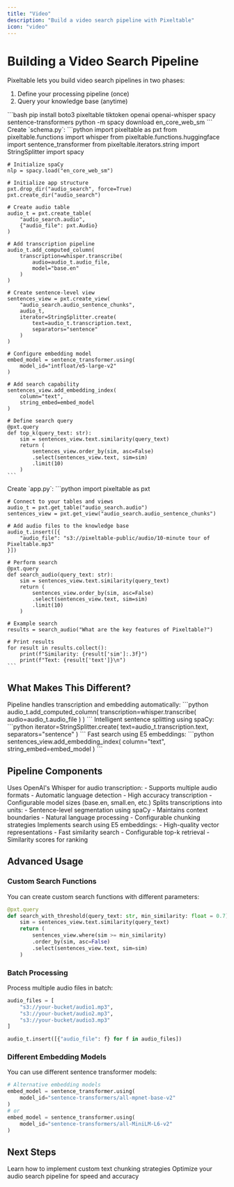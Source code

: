 ```yaml
---
title: "Video"
description: "Build a video search pipeline with Pixeltable"
icon: "video"
---
```


# Building a Video Search Pipeline

Pixeltable lets you build video search pipelines in two phases:
1. Define your processing pipeline (once)
2. Query your knowledge base (anytime)

<Steps>
  <Step title="Install Dependencies">
    ```bash
    pip install boto3 pixeltable tiktoken openai openai-whisper spacy sentence-transformers
    python -m spacy download en_core_web_sm
    ```
  </Step>

  <Step title="Define Your Pipeline" icon="diagram-project">
    Create `schema.py`:
    ```python
    import pixeltable as pxt
    from pixeltable.functions import whisper
    from pixeltable.functions.huggingface import sentence_transformer
    from pixeltable.iterators.string import StringSplitter
    import spacy

    # Initialize spaCy
    nlp = spacy.load("en_core_web_sm")

    # Initialize app structure
    pxt.drop_dir("audio_search", force=True)
    pxt.create_dir("audio_search")

    # Create audio table
    audio_t = pxt.create_table(
        "audio_search.audio", 
        {"audio_file": pxt.Audio}
    )

    # Add transcription pipeline
    audio_t.add_computed_column(
        transcription=whisper.transcribe(
            audio=audio_t.audio_file, 
            model="base.en"
        )
    )

    # Create sentence-level view
    sentences_view = pxt.create_view(
        "audio_search.audio_sentence_chunks",
        audio_t,
        iterator=StringSplitter.create(
            text=audio_t.transcription.text, 
            separators="sentence"
        )
    )

    # Configure embedding model
    embed_model = sentence_transformer.using(
        model_id="intfloat/e5-large-v2"
    )

    # Add search capability
    sentences_view.add_embedding_index(
        column="text", 
        string_embed=embed_model
    )

    # Define search query
    @pxt.query
    def top_k(query_text: str):
        sim = sentences_view.text.similarity(query_text)
        return (
            sentences_view.order_by(sim, asc=False)
            .select(sentences_view.text, sim=sim)
            .limit(10)
        )
    ```
  </Step>

  <Step title="Use Your Pipeline" icon="play">
    Create `app.py`:
    ```python
    import pixeltable as pxt
    
    # Connect to your tables and views
    audio_t = pxt.get_table("audio_search.audio")
    sentences_view = pxt.get_view("audio_search.audio_sentence_chunks")

    # Add audio files to the knowledge base
    audio_t.insert([{
        "audio_file": "s3://pixeltable-public/audio/10-minute tour of Pixeltable.mp3"
    }])

    # Perform search
    @pxt.query
    def search_audio(query_text: str):
        sim = sentences_view.text.similarity(query_text)
        return (
            sentences_view.order_by(sim, asc=False)
            .select(sentences_view.text, sim=sim)
            .limit(10)
        )

    # Example search
    results = search_audio("What are the key features of Pixeltable?")
    
    # Print results
    for result in results.collect():
        print(f"Similarity: {result['sim']:.3f}")
        print(f"Text: {result['text']}\n")
    ```
  </Step>
</Steps>

## What Makes This Different?

<CardGroup cols={1}>
  <Card title="Automatic Processing" icon="gears">
    Pipeline handles transcription and embedding automatically:
    ```python
    audio_t.add_computed_column(
        transcription=whisper.transcribe(
            audio=audio_t.audio_file
        )
    )
    ```
  </Card>

  <Card title="Smart Chunking" icon="scissors">
    Intelligent sentence splitting using spaCy:
    ```python
    iterator=StringSplitter.create(
        text=audio_t.transcription.text,
        separators="sentence"
    )
    ```
  </Card>

  <Card title="Vector Search" icon="magnifying-glass">
    Fast search using E5 embeddings:
    ```python
    sentences_view.add_embedding_index(
        column="text",
        string_embed=embed_model
    )
    ```
  </Card>
</CardGroup>

## Pipeline Components

<AccordionGroup>
  <Accordion title="Audio Transcription" icon="waveform">
    Uses OpenAI's Whisper for audio transcription:
    - Supports multiple audio formats
    - Automatic language detection
    - High accuracy transcription
    - Configurable model sizes (base.en, small.en, etc.)
  </Accordion>

  <Accordion title="Text Processing" icon="text-size">
    Splits transcriptions into units:
    - Sentence-level segmentation using spaCy
    - Maintains context boundaries
    - Natural language processing
    - Configurable chunking strategies
  </Accordion>

  <Accordion title="Vector Search" icon="database">
    Implements search using E5 embeddings:
    - High-quality vector representations
    - Fast similarity search
    - Configurable top-k retrieval
    - Similarity scores for ranking
  </Accordion>
</AccordionGroup>

## Advanced Usage

### Custom Search Functions

You can create custom search functions with different parameters:

```python
@pxt.query
def search_with_threshold(query_text: str, min_similarity: float = 0.7):
    sim = sentences_view.text.similarity(query_text)
    return (
        sentences_view.where(sim >= min_similarity)
        .order_by(sim, asc=False)
        .select(sentences_view.text, sim=sim)
    )
```

### Batch Processing

Process multiple audio files in batch:

```python
audio_files = [
    "s3://your-bucket/audio1.mp3",
    "s3://your-bucket/audio2.mp3",
    "s3://your-bucket/audio3.mp3"
]

audio_t.insert([{"audio_file": f} for f in audio_files])
```

### Different Embedding Models

You can use different sentence transformer models:

```python
# Alternative embedding models
embed_model = sentence_transformer.using(
    model_id="sentence-transformers/all-mpnet-base-v2"
)
# or
embed_model = sentence_transformer.using(
    model_id="sentence-transformers/all-MiniLM-L6-v2"
)
```

## Next Steps

<CardGroup cols={2}>
  <Card title="Custom Chunking" icon="puzzle-piece" href="/docs/audio/custom-chunking">
    Learn how to implement custom text chunking strategies
  </Card>
  <Card title="Performance Tuning" icon="gauge-high" href="/docs/audio/performance">
    Optimize your audio search pipeline for speed and accuracy
  </Card>
</CardGroup>
